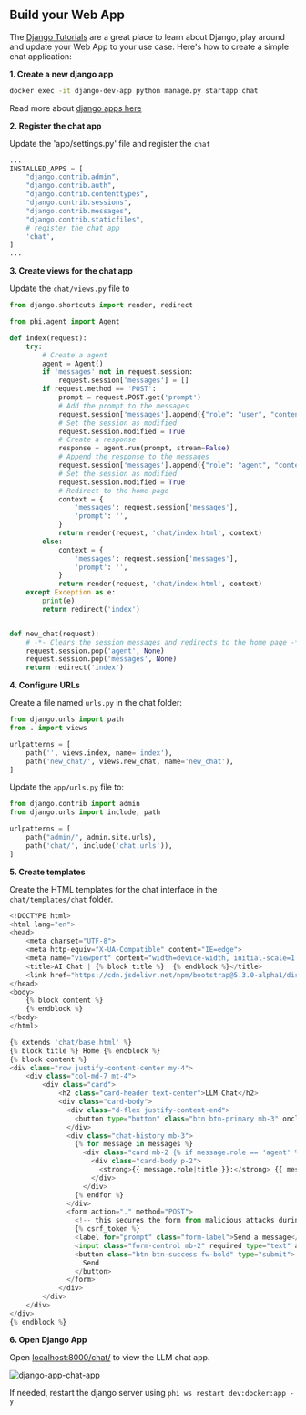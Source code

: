 ## Build your Web App

The [Django Tutorials](https://docs.djangoproject.com/en/4.2/intro/tutorial01/) are a great place to learn about Django, play around and update your Web App to your use case. Here's how to create a simple chat application:

**1. Create a new django app**

```bash
docker exec -it django-dev-app python manage.py startapp chat
```

<Note>

Read more about [django apps here](https://docs.djangoproject.com/en/4.2/intro/tutorial01/#creating-the-polls-app)

</Note>

**2. Register the chat app**

Update the 'app/settings.py' file and register the `chat`

```python app/settings.py
...
INSTALLED_APPS = [
    "django.contrib.admin",
    "django.contrib.auth",
    "django.contrib.contenttypes",
    "django.contrib.sessions",
    "django.contrib.messages",
    "django.contrib.staticfiles",
    # register the chat app
    'chat',
]
...
```

**3. Create views for the chat app**

Update the `chat/views.py` file to

```python chat/views.py
from django.shortcuts import render, redirect

from phi.agent import Agent

def index(request):
    try:
        # Create a agent
        agent = Agent()
        if 'messages' not in request.session:
            request.session['messages'] = []
        if request.method == 'POST':
            prompt = request.POST.get('prompt')
            # Add the prompt to the messages
            request.session['messages'].append({"role": "user", "content": prompt})
            # Set the session as modified
            request.session.modified = True
            # Create a response
            response = agent.run(prompt, stream=False)
            # Append the response to the messages
            request.session['messages'].append({"role": "agent", "content": response})
            # Set the session as modified
            request.session.modified = True
            # Redirect to the home page
            context = {
                'messages': request.session['messages'],
                'prompt': '',
            }
            return render(request, 'chat/index.html', context)
        else:
            context = {
                'messages': request.session['messages'],
                'prompt': '',
            }
            return render(request, 'chat/index.html', context)
    except Exception as e:
        print(e)
        return redirect('index')


def new_chat(request):
    # -*- Clears the session messages and redirects to the home page -*-
    request.session.pop('agent', None)
    request.session.pop('messages', None)
    return redirect('index')
```

**4. Configure URLs**

Create a file named `urls.py` in the chat folder:

```python chat/urls.py
from django.urls import path
from . import views

urlpatterns = [
    path('', views.index, name='index'),
    path('new_chat/', views.new_chat, name='new_chat'),
]
```

Update the `app/urls.py` file to:

```python app/urls.py
from django.contrib import admin
from django.urls import include, path

urlpatterns = [
    path("admin/", admin.site.urls),
    path('chat/', include('chat.urls')),
]
```

**5. Create templates**

Create the HTML templates for the chat interface in the `chat/templates/chat` folder.

```python chat/templates/chat/base.html
<!DOCTYPE html>
<html lang="en">
<head>
    <meta charset="UTF-8">
    <meta http-equiv="X-UA-Compatible" content="IE=edge">
    <meta name="viewport" content="width=device-width, initial-scale=1.0">
    <title>AI Chat | {% block title %}  {% endblock %}</title>
    <link href="https://cdn.jsdelivr.net/npm/bootstrap@5.3.0-alpha1/dist/css/bootstrap.min.css" rel="stylesheet">
</head>
<body>
    {% block content %}
    {% endblock %}
</body>
</html>
```

```python chat/templates/chat/index.html
{% extends 'chat/base.html' %}
{% block title %} Home {% endblock %}
{% block content %}
<div class="row justify-content-center my-4">
    <div class="col-md-7 mt-4">
        <div class="card">
            <h2 class="card-header text-center">LLM Chat</h2>
            <div class="card-body">
              <div class="d-flex justify-content-end">
                <button type="button" class="btn btn-primary mb-3" onclick="location.href='{% url 'new_chat' %}'">New Chat</button>
              </div>
              <div class="chat-history mb-3">
                {% for message in messages %}
                  <div class="card mb-2 {% if message.role == 'agent' %}bg-success text-white{% endif %}">
                    <div class="card-body p-2">
                      <strong>{{ message.role|title }}:</strong> {{ message.content|linebreaksbr }}
                    </div>
                  </div>
                {% endfor %}
              </div>
              <form action="." method="POST">
                <!-- this secures the form from malicious attacks during submission -->
                {% csrf_token %}
                <label for="prompt" class="form-label">Send a message</label>
                <input class="form-control mb-2" required type="text" autofocus="autofocus" name="prompt" value="{{ prompt }}" id="">
                <button class="btn btn-success fw-bold" type="submit">
                  Send
                </button>
              </form>
            </div>
        </div>
    </div>
</div>
{% endblock %}
```

**6. Open Django App**

Open [localhost:8000/chat/](http://localhost:8000/chat/) to view the LLM chat app.

![django-app-chat-app](/images/django-app-chat-app.png)

<Note>

If needed, restart the django server using `phi ws restart dev:docker:app -y`

</Note>
